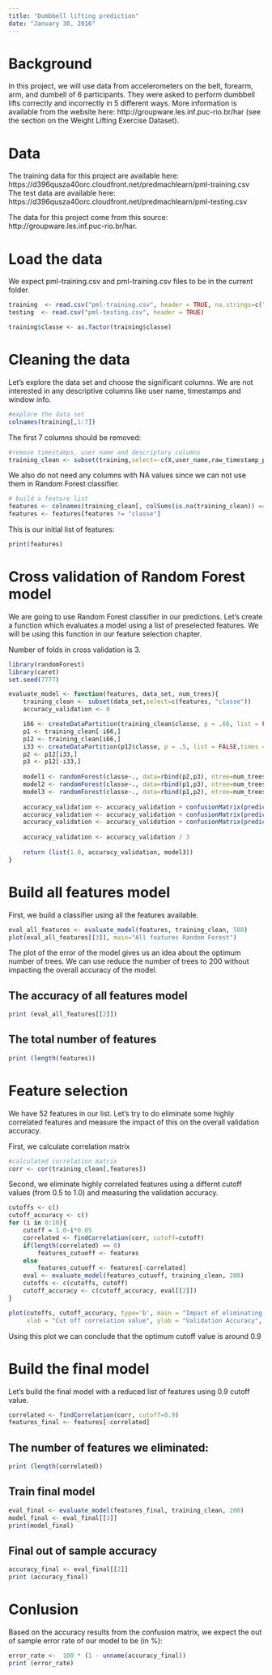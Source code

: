 ```yaml
---
title: "Dumbbell lifting prediction"
date: "January 30, 2016"
---
```


# Background

In this project, we will use data from accelerometers on the belt, forearm, arm, and dumbell of 6 participants. They were asked to perform dumbbell lifts correctly and incorrectly in 5 different ways. More information is available from the website here: http://groupware.les.inf.puc-rio.br/har (see the section on the Weight Lifting Exercise Dataset).

# Data

The training data for this project are available here:
https://d396qusza40orc.cloudfront.net/predmachlearn/pml-training.csv
The test data are available here:
https://d396qusza40orc.cloudfront.net/predmachlearn/pml-testing.csv


The data for this project come from this source: http://groupware.les.inf.puc-rio.br/har. 

# Load the data
We expect pml-training.csv and pml-training.csv files to be in the current folder.

```r
training  <- read.csv("pml-training.csv", header = TRUE, na.strings=c("NA","#DIV/0!"))
testing  <- read.csv("pml-testing.csv", header = TRUE)

training$classe <- as.factor(training$classe)

```

# Cleaning the data

Let's explore the data set and choose the significant columns.
We are not interested in any descriptive columns like user name, timestamps and window info.

```r

#explore the data set
colnames(training[,1:7])
```

The first 7 columns should be removed:
```r
#remove timestamps, user name and descriptory columns
training_clean <- subset(training,select=-c(X,user_name,raw_timestamp_part_1,raw_timestamp_part_2,cvtd_timestamp,new_window, num_window))

```

We also do not need any columns with NA values since we can not use them in Random Forest classifier.
```r

# build a feature list
features <- colnames(training_clean[, colSums(is.na(training_clean)) == 0])
features <- features[features != "classe"]
```

This is our initial list of features:
```r
print(features)

```

# Cross validation of Random Forest model
We are going to use Random Forest classifier in our predictions.
Let's create a function which evaluates a model using a list of preselected features.
We will be using this function in our feature selection chapter.

Number of folds in cross validation is 3.

```r
library(randomForest)
library(caret)
set.seed(7777)

evaluate_model <- function(features, data_set, num_trees){
    training_clean <- subset(data_set,select=c(features, "classe"))
    accuracy_validation <- 0

    i66 <- createDataPartition(training_clean$classe, p = .66, list = FALSE,times = 1)
    p1 <- training_clean[-i66,]
    p12 <- training_clean[i66,]
    i33 <- createDataPartition(p12$classe, p = .5, list = FALSE,times = 1)
    p2 <- p12[i33,]
    p3 <- p12[-i33,]
    
    model1 <- randomForest(classe~., data=rbind(p2,p3), ntree=num_trees)
    model2 <- randomForest(classe~., data=rbind(p1,p3), ntree=num_trees)
    model3 <- randomForest(classe~., data=rbind(p1,p2), ntree=num_trees)
    
    accuracy_validation <- accuracy_validation + confusionMatrix(predict(model1, newdata = p1), p1$classe)$overall[1]
    accuracy_validation <- accuracy_validation + confusionMatrix(predict(model2, newdata = p2), p2$classe)$overall[1]
    accuracy_validation <- accuracy_validation + confusionMatrix(predict(model3, newdata = p2), p2$classe)$overall[1]
    
    accuracy_validation <- accuracy_validation / 3
    
    return (list(1.0, accuracy_validation, model3))
}

```

# Build all features model
First, we build a classifier using all the features available.

```r
eval_all_features <- evaluate_model(features, training_clean, 500)
plot(eval_all_features[[3]], main="All features Random Forest")
```
The plot of the error of the model gives us an idea about the optimum number of trees.
We can use reduce the number of trees to 200 without impacting the overall accuracy of the model.

## The accuracy of all features model
```r
print (eval_all_features[[2]])
```

## The total number of features 
```r
print (length(features))
```

# Feature selection

We have 52 features in our list. Let's try to do eliminate some highly correlated features and measure the impact of this on the overall validation accuracy.

First, we calculate correlation matrix
```r
#calculated correlation matrix 
corr <- cor(training_clean[,features])
```

Second, we eliminate highly correlated features using a differnt cutoff values (from 0.5 to 1.0) and measuring the validation accuracy.

```r
cutoffs <- c()
cutoff_accuracy <- c()
for (i in 0:10){
    cutoff = 1.0-i*0.05
    correlated <- findCorrelation(corr, cutoff=cutoff)
    if(length(correlated) == 0)
        features_cutuoff <- features
    else
        features_cutuoff <- features[-correlated]
    eval <- evaluate_model(features_cutuoff, training_clean, 200)
    cutoffs <- c(cutoffs, cutoff)
    cutoff_accuracy <- c(cutoff_accuracy, eval[[2]])
}

plot(cutoffs, cutoff_accuracy, type='b', main = "Impact of eliminating highly correlated features", 
     xlab = "Cut off correlation value", ylab = "Validation Accuracy", col = 'red')

```

Using this plot we can conclude that the optimum cutoff value is around 0.9

# Build the final model

Let's build the final model with a reduced list of features using 0.9 cutoff value.

```r
correlated <- findCorrelation(corr, cutoff=0.9)
features_final <- features[-correlated]
```

## The number of features we eliminated:
```r
print (length(correlated))
```

## Train final model
```r
eval_final <- evaluate_model(features_final, training_clean, 200)
model_final <- eval_final[[3]]
print(model_final)
```

## Final out of sample accuracy 
```r
accuracy_final <- eval_final[[2]]
print (accuracy_final)
```


# Conlusion
Based on the accuracy results from the confusion matrix, we expect the out of sample error rate of our model to be (in %):
```r
error_rate <-  100 * (1 - unname(accuracy_final))
print (error_rate)
```





